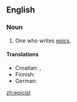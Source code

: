 ==English==

===Noun===
{{en-noun}}

# One who writes [[epic]]s.

====Translations====
{{trans-top|epics writer}}
* Croatian: {{t-|hr|epičar|m}}, {{t-|hr|epik|m}}
* Finnish: {{t-|fi|eepikko}}
* German: {{t+|de|Epiker|m}}
{{trans-mid}}
{{trans-bottom}}

[[zh:epicist]]